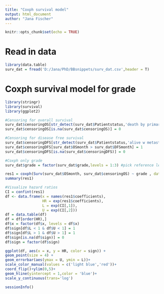 ```yaml
---
title: "Coxph survival model"
output: html_document
author: "Jana Fischer"
---
```


```r
knitr::opts_chunk$set(echo = TRUE)
```

# Read in data
```r
library(data.table)
surv_dat = fread('D:/Jana/PhD/BBsnippets/surv_dat.csv',header = T)

```

# Coxph survival model for grade
```r
library(stringr)
library(survival)
library(ggplot2)

#Censoring for overall survival
surv_dat$censoringOS[str_detect(surv_dat$Patientstatus,'death by primary disease')] = 1
surv_dat$censoringOS[is.na(surv_dat$censoringOS)] = 0

#Censoring for disease free survival
surv_dat$censoringDFS[str_detect(surv_dat$Patientstatus,'alive w metastases')] = 1
surv_dat$censoringDFS[surv_dat$OSmonth > surv_dat$DFSmonth] = 1 
surv_dat$censoringDFS[is.na(surv_dat$censoringDFS)] = 0

#Coxph only grade
surv_dat$grade = factor(surv_dat$grade,levels = 1:3) #pick reference level (first level)

res1 = coxph(Surv(surv_dat$OSmonth, surv_dat$censoringOS) ~ grade , data =  surv_dat)
summary(res1)

#Visualize hazard ratios
CI = confint(res1)
df <- data.frame(x = names(res1$coefficients),
                 HR = exp(res1$coefficients),
                 L = exp(CI[,1]),
                 U = exp(CI[,2]))
df = data.table(df)
df = df[order(HR),]
df$x = factor(df$x, levels = df$x)
df$sign[df$L < 1 & df$U < 1] = 1
df$sign[df$L > 1 & df$U > 1] = 1
df$sign[is.na(df$sign)] = 0
df$sign = factor(df$sign)

ggplot(df, aes(x = x, y = HR, color = sign)) +
geom_point(size = 4) +
geom_errorbar(aes(ymax = U, ymin = L))+
scale_color_manual(values = c('light blue','red'))+
coord_flip()+ylim(0,5)+
geom_hline(yintercept = 1,color = 'blue')+
scale_y_continuous(trans='log')
```

```r
sessionInfo()
```
